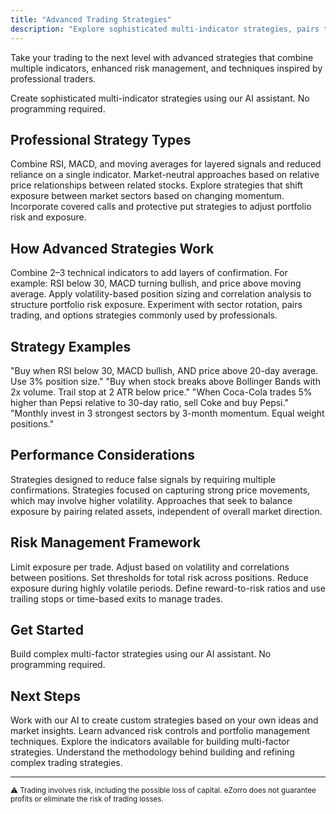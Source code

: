 ```yaml
---
title: "Advanced Trading Strategies"
description: "Explore sophisticated multi-indicator strategies, pairs trading, and institutional techniques to expand your trading toolkit with automated systems."
---
```


Take your trading to the next level with advanced strategies that combine multiple indicators, enhanced risk management, and techniques inspired by professional traders.

<Card title="Advanced Strategy Builder" icon="rocket" href="https://platform.ezorro.app">
  Create sophisticated multi-indicator strategies using our AI assistant. No programming required.
</Card>

## Professional Strategy Types

<CardGroup cols={2}>
  <Card title="Multi-Indicator Fusion" icon="chart-mixed">
    Combine RSI, MACD, and moving averages for layered signals and reduced reliance on a single indicator.
  </Card>

  <Card title="Pairs Trading" icon="arrow-right-arrow-left">
    Market-neutral approaches based on relative price relationships between related stocks.
  </Card>

  <Card title="Sector Rotation" icon="refresh">
    Explore strategies that shift exposure between market sectors based on changing momentum.
  </Card>

  <Card title="Options Enhancement" icon="chart-line">
    Incorporate covered calls and protective put strategies to adjust portfolio risk and exposure.
  </Card>
</CardGroup>

## How Advanced Strategies Work

<Steps>
  <Step title="Multiple Confirmation Signals">
    Combine 2–3 technical indicators to add layers of confirmation. For example: RSI below 30, MACD turning bullish, and price above moving average.
  </Step>

  <Step title="Enhanced Risk Management">
    Apply volatility-based position sizing and correlation analysis to structure portfolio risk exposure.
  </Step>

  <Step title="Institutional Techniques">
    Experiment with sector rotation, pairs trading, and options strategies commonly used by professionals.
  </Step>
</Steps>

## Strategy Examples

<CardGroup cols={2}>
  <Card title="Power Combo" icon="chart-mixed">
    "Buy when RSI below 30, MACD bullish, AND price above 20-day average. Use 3% position size."
  </Card>

  <Card title="Volatility Breakout" icon="trending-up">
    "Buy when stock breaks above Bollinger Bands with 2x volume. Trail stop at 2 ATR below price."
  </Card>

  <Card title="Market Neutral" icon="balance-scale">
    "When Coca-Cola trades 5% higher than Pepsi relative to 30-day ratio, sell Coke and buy Pepsi."
  </Card>

  <Card title="Sector Momentum" icon="arrow-trend-up">
    "Monthly invest in 3 strongest sectors by 3-month momentum. Equal weight positions."
  </Card>
</CardGroup>

## Performance Considerations

<CardGroup cols={3}>
  <Card title="Multi-Indicator" icon="shield">
    Strategies designed to reduce false signals by requiring multiple confirmations.
  </Card>

  <Card title="Momentum-Based" icon="bolt">
    Strategies focused on capturing strong price movements, which may involve higher volatility.
  </Card>

  <Card title="Market-Neutral" icon="balance-scale">
    Approaches that seek to balance exposure by pairing related assets, independent of overall market direction.
  </Card>
</CardGroup>

## Risk Management Framework

<Steps>
  <Step title="Position Sizing">
    Limit exposure per trade. Adjust based on volatility and correlations between positions.
  </Step>

  <Step title="Portfolio Heat">
    Set thresholds for total risk across positions. Reduce exposure during highly volatile periods.
  </Step>

  <Step title="Exit Planning">
    Define reward-to-risk ratios and use trailing stops or time-based exits to manage trades.
  </Step>
</Steps>

## Get Started

<Card title="Launch Advanced Builder" icon="rocket" href="https://platform.ezorro.app">
  Build complex multi-factor strategies using our AI assistant. No programming required.
</Card>

## Next Steps

<CardGroup cols={2}>
  <Card title="Custom Strategy Development" icon="wrench" href="/ai-agent/conversational-assistant">
    Work with our AI to create custom strategies based on your own ideas and market insights.
  </Card>

  <Card title="Risk Management" icon="shield" href="/trading-strategies/risk-management">
    Learn advanced risk controls and portfolio management techniques.
  </Card>

  <Card title="Technical Indicators" icon="chart-line" href="/technical/indicators">
    Explore the indicators available for building multi-factor strategies.
  </Card>

  <Card title="Strategy Construction" icon="hammer" href="/technical/strategy-construction">
    Understand the methodology behind building and refining complex trading strategies.
  </Card>
</CardGroup>

---

<sub>⚠️ Trading involves risk, including the possible loss of capital. eZorro does not guarantee profits or eliminate the risk of trading losses.</sub>